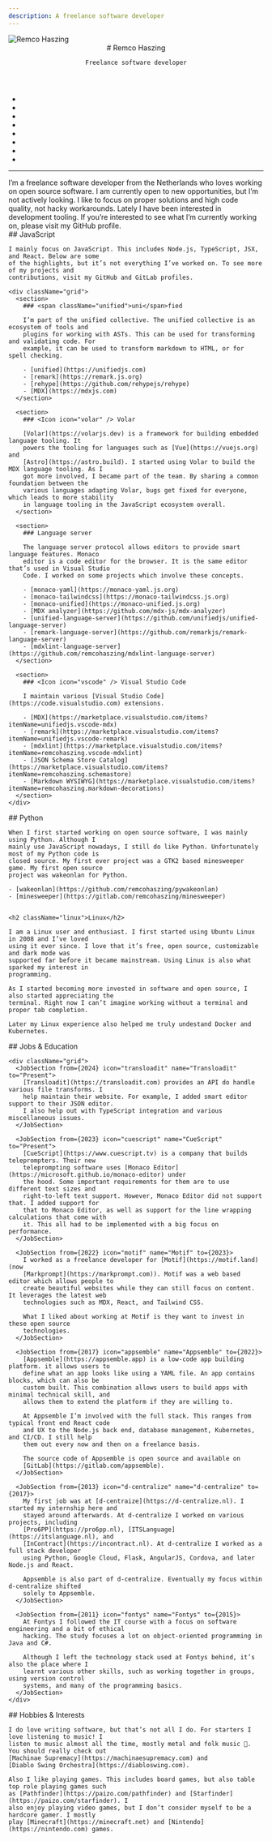 ```yaml
---
description: A freelance software developer
---
```



<nav className="intro-nav">
  <img alt="Remco Haszing" height={144} srcSet={`${gravatar(144)},${gravatar(288)} 2x,${gravatar(576)} 4x`} width={144} />

  <header>
    # Remco Haszing

    Freelance software developer
  </header>

  - <ProfileLink icon="github" name="GitHub" url="https://github.com/remcohaszing" />
  - <ProfileLink icon="gitlab" name="GitLab" url="https://gitlab.com/remcohaszing" />
  - <ProfileLink icon="bluesky" name="Bluesky" url="https://bsky.app/profile/remcohaszing.nl" />
  - <ProfileLink icon="mastodon" name="Mastodon" url="https://mastodon.social/@remcohaszing" />
  - <ProfileLink icon="github-sponsors" name="Sponsor" title="Remco’s GitHub Sponsors profile" url="https://github.com/sponsors/remcohaszing" />
  - <ProfileLink icon="stackoverflow" name="StackOverflow" url="https://stackoverflow.com/u/1154610" />
  - <ProfileLink icon="npm" name="npm" url="https://npmjs.com/~remcohaszing" />
  - <ProfileLink icon="gmail" name="remcohaszing@gmail.com" title="Remco’s email address" url="mailto:remcohaszing@gmail.com" />

</nav>

---

<main>
  I’m a freelance software developer from the Netherlands who loves working on open source software.
  I am currently open to new opportunities, but I’m not actively looking. I like to focus on proper
  solutions and high code quality, not hacky workarounds. Lately I have been interested in
  development tooling. If you’re interested to see what I’m currently working on, please visit my
  GitHub profile.

  <section>
    ## <Icon icon="javascript" /> JavaScript

    I mainly focus on JavaScript. This includes Node.js, TypeScript, JSX, and React. Below are some
    of the highlights, but it’s not everything I’ve worked on. To see more of my projects and
    contributions, visit my GitHub and GitLab profiles.

    <div className="grid">
      <section>
        ### <span className="unified">uni</span>fied

        I’m part of the unified collective. The unified collective is an ecosystem of tools and
        plugins for working with ASTs. This can be used for transforming and validating code. For
        example, it can be used to transform markdown to HTML, or for spell checking.

        - [unified](https://unifiedjs.com)
        - [remark](https://remark.js.org)
        - [rehype](https://github.com/rehypejs/rehype)
        - [MDX](https://mdxjs.com)
      </section>

      <section>
        ### <Icon icon="volar" /> Volar

        [Volar](https://volarjs.dev) is a framework for building embedded language tooling. It
        powers the tooling for languages such as [Vue](https://vuejs.org) and
        [Astro](https://astro.build). I started using Volar to build the MDX language tooling. As I
        got more involved, I became part of the team. By sharing a common foundation between the
        various languages adapting Volar, bugs get fixed for everyone, which leads to more stability
        in language tooling in the JavaScript ecosystem overall.
      </section>

      <section>
        ### Language server

        The language server protocol allows editors to provide smart language features. Monaco
        editor is a code editor for the browser. It is the same editor that’s used in Visual Studio
        Code. I worked on some projects which involve these concepts.

        - [monaco-yaml](https://monaco-yaml.js.org)
        - [monaco-tailwindcss](https://monaco-tailwindcss.js.org)
        - [monaco-unified](https://monaco-unified.js.org)
        - [MDX analyzer](https://github.com/mdx-js/mdx-analyzer)
        - [unified-language-server](https://github.com/unifiedjs/unified-language-server)
        - [remark-language-server](https://github.com/remarkjs/remark-language-server)
        - [mdxlint-language-server](https://github.com/remcohaszing/mdxlint-language-server)
      </section>

      <section>
        ### <Icon icon="vscode" /> Visual Studio Code

        I maintain various [Visual Studio Code](https://code.visualstudio.com) extensions.

        - [MDX](https://marketplace.visualstudio.com/items?itemName=unifiedjs.vscode-mdx)
        - [remark](https://marketplace.visualstudio.com/items?itemName=unifiedjs.vscode-remark)
        - [mdxlint](https://marketplace.visualstudio.com/items?itemName=remcohaszing.vscode-mdxlint)
        - [JSON Schema Store Catalog](https://marketplace.visualstudio.com/items?itemName=remcohaszing.schemastore)
        - [Markdown WYSIWYG](https://marketplace.visualstudio.com/items?itemName=remcohaszing.markdown-decorations)
      </section>
    </div>
  </section>

  <section>
    ## <Icon icon="python" /> Python

    When I first started working on open source software, I was mainly using Python. Although I
    mainly use JavaScript nowadays, I still do like Python. Unfortunately most of my Python code is
    closed source. My first ever project was a GTK2 based minesweeper game. My first open source
    project was wakeonlan for Python.

    - [wakeonlan](https://github.com/remcohaszing/pywakeonlan)
    - [minesweeper](https://gitlab.com/remcohaszing/minesweeper)
  </section>

  <section>
    <img alt="" className="float" height={200} src={assetLink('tux.svg')} width={150} />

    <h2 className="linux">Linux</h2>

    I am a Linux user and enthusiast. I first started using Ubuntu Linux in 2008 and I’ve loved
    using it ever since. I love that it’s free, open source, customizable and dark mode was
    supported far before it became mainstream. Using Linux is also what sparked my interest in
    programming.

    As I started becoming more invested in software and open source, I also started appreciating the
    terminal. Right now I can’t imagine working without a terminal and proper tab completion.

    Later my Linux experience also helped me truly undestand Docker and Kubernetes.
  </section>

  <section>
    ## Jobs & Education

    <div className="grid">
      <JobSection from={2024} icon="transloadit" name="Transloadit" to="Present">
        [Transloadit](https://transloadit.com) provides an API do handle various file transforms. I
        help maintain their website. For example, I added smart editor support to their JSON editor.
        I also help out with TypeScript integration and various miscellaneous issues.
      </JobSection>

      <JobSection from={2023} icon="cuescript" name="CueScript" to="Present">
        [CueScript](https://www.cuescript.tv) is a company that builds teleprompters. Their new
        teleprompting software uses [Monaco Editor](https://microsoft.github.io/monaco-editor) under
        the hood. Some important requirements for them are to use different text sizes and
        right-to-left text support. However, Monaco Editor did not support that. I added support for
        that to Monaco Editor, as well as support for the line wrapping calculations that come with
        it. This all had to be implemented with a big focus on performance.
      </JobSection>

      <JobSection from={2022} icon="motif" name="Motif" to={2023}>
        I worked as a freelance developer for [Motif](https://motif.land) (now
        [Markprompt](https://markprompt.com)). Motif was a web based editor which allows people to
        create beautiful websites while they can still focus on content. It leverages the latest web
        technologies such as MDX, React, and Tailwind CSS.

        What I liked about working at Motif is they want to invest in these open source
        technologies.
      </JobSection>

      <JobSection from={2017} icon="appsemble" name="Appsemble" to={2022}>
        [Appsemble](https://appsemble.app) is a low-code app building platform. it allows users to
        define what an app looks like using a YAML file. An app contains blocks, which can also be
        custom built. This combination allows users to build apps with minimal technical skill, and
        allows them to extend the platform if they are willing to.

        At Appsemble I’m involved with the full stack. This ranges from typical front end React code
        and UX to the Node.js back end, database management, Kubernetes, and CI/CD. I still help
        them out every now and then on a freelance basis.

        The source code of Appsemble is open source and available on
        [GitLab](https://gitlab.com/appsemble).
      </JobSection>

      <JobSection from={2013} icon="d-centralize" name="d-centralize" to={2017}>
        My first job was at [d-centraize](https://d-centralize.nl). I started my internship here and
        stayed around afterwards. At d-centralize I worked on various projects, including
        [Pro6PP](https://pro6pp.nl), [ITSLanguage](https://itslanguage.nl), and
        [InContract](https://incontract.nl). At d-centralize I worked as a full stack developer
        using Python, Google Cloud, Flask, AngularJS, Cordova, and later Node.js and React.

        Appsemble is also part of d-centralize. Eventually my focus within d-centralize shifted
        solely to Appsemble.
      </JobSection>

      <JobSection from={2011} icon="fontys" name="Fontys" to={2015}>
        At Fontys I followed the IT course with a focus on software engineering and a bit of ethical
        hacking. The study focuses a lot on object-oriented programming in Java and C#.

        Although I left the technology stack used at Fontys behind, it’s also the place where I
        learnt various other skills, such as working together in groups, using version control
        systems, and many of the programming basics.
      </JobSection>
    </div>
  </section>

  <section>
    ## Hobbies & Interests

    I do love writing software, but that’s not all I do. For starters I love listening to music! I
    listen to music almost all the time, mostly metal and folk music 🤘. You should really check out
    [Machinae Supremacy](https://machinaesupremacy.com) and
    [Diablo Swing Orchestra](https://diabloswing.com).

    Also I like playing games. This includes board games, but also table top role playing games such
    as [Pathfinder](https://paizo.com/pathfinder) and [Starfinder](https://paizo.com/starfinder). I
    also enjoy playing video games, but I don’t consider myself to be a hardcore gamer. I mostly
    play [Minecraft](https://minecraft.net) and [Nintendo](https://nintendo.com) games.
  </section>
</main>
